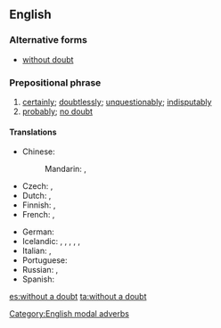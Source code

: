 ==English==

===Alternative forms===
* [[without doubt]]

===Prepositional phrase===
{{head|en|prepositional phrase|head=[[without]] a [[doubt]]}}

# [[certainly]]; [[doubtlessly]]; [[unquestionably]]; [[indisputably]]
# [[probably]]; [[no doubt]]

====Translations====
{{trans-see|certainly}}
{{trans-see|probably}}
{{trans-top}}
* Chinese:
*: Mandarin: {{t+|cmn|毫無疑問|sc=Hani}}, {{t+|cmn|毫无疑问|tr=háowú yíwèn|sc=Hani}}
* Czech: {{t+|cs|bezpochyby}}, {{t|cs|nepochybně}}
* Dutch: {{t+|nl|ongetwijfeld}}, {{t|nl|zonder twijfel}}
* Finnish: {{t|fi|epäilemättä}}, {{t|fi|ilman epäilystäkään}}
* French: {{t+|fr|sans doute}}, {{t+|fr|sans aucun doute}}
{{trans-mid}}
* German: {{t+|de|zweifelsohne}}
* Icelandic: {{t|is|án efa}}, {{t|is|eflaust}}, {{t|is|efalaust}}, {{t|is|vafalaust}}, {{t|is|óefað}}, {{t|is|ótvírætt}}
* Italian: {{t|it|senza dubbio}}, {{t+|it|non c'è che dire}}
* Portuguese: {{t|pt|sem dúvida}}
* Russian: {{t|ru|без сомнения|tr=b'ez somn'énija|sc=Cyrl}}, {{t+|ru|несомненно|tr=n'esomn'énno|sc=Cyrl}}
* Spanish: {{t+|es|sin duda}}
{{trans-bottom}}

[[Category:English modal adverbs]]

[[es:without a doubt]]
[[ta:without a doubt]]
